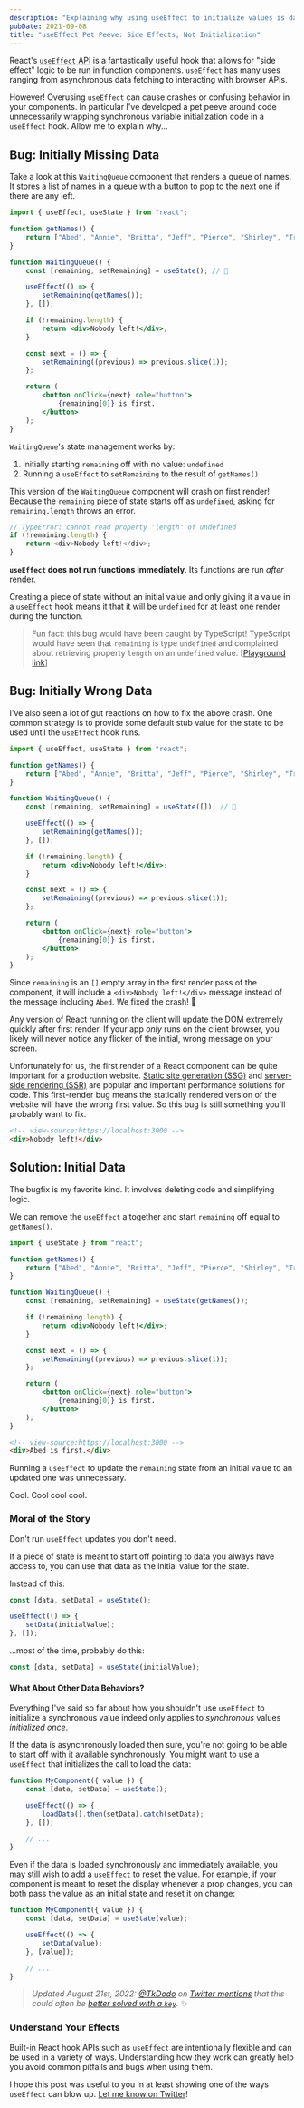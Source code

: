 ```yaml
---
description: "Explaining why using useEffect to initialize values is dangerous."
pubDate: 2021-09-08
title: "useEffect Pet Peeve: Side Effects, Not Initialization"
---
```


React's [`useEffect` API](https://reactjs.org/docs/hooks-effect.html) is a fantastically useful hook that allows for "side effect" logic to be run in function components.
`useEffect` has many uses ranging from asynchronous data fetching to interacting with browser APIs.

However!
Overusing `useEffect` can cause crashes or confusing behavior in your components.
In particular I've developed a pet peeve around code unnecessarily wrapping synchronous variable initialization code in a `useEffect` hook.
Allow me to explain why...

## Bug: Initially Missing Data

Take a look at this `WaitingQueue` component that renders a queue of names.
It stores a list of names in a queue with a button to pop to the next one if there are any left.

```jsx
import { useEffect, useState } from "react";

function getNames() {
	return ["Abed", "Annie", "Britta", "Jeff", "Pierce", "Shirley", "Troy"];
}

function WaitingQueue() {
	const [remaining, setRemaining] = useState(); // 😬

	useEffect(() => {
		setRemaining(getNames());
	}, []);

	if (!remaining.length) {
		return <div>Nobody left!</div>;
	}

	const next = () => {
		setRemaining((previous) => previous.slice(1));
	};

	return (
		<button onClick={next} role="button">
			{remaining[0]} is first.
		</button>
	);
}
```

`WaitingQueue`'s state management works by:

1. Initially starting `remaining` off with no value: `undefined`
2. Running a `useEffect` to `setRemaining` to the result of `getNames()`

This version of the `WaitingQueue` component will crash on first render!
Because the `remaining` piece of state starts off as `undefined`, asking for `remaining.length` throws an error.

```ts
// TypeError: cannot read property 'length' of undefined
if (!remaining.length) {
	return <div>Nobody left!</div>;
}
```

**`useEffect` does not run functions immediately**.
Its functions are run _after_ render.

Creating a piece of state without an initial value and only giving it a value in a `useEffect` hook means it that it will be `undefined` for at least one render during the function.

> Fun fact: this bug would have been caught by TypeScript!
> TypeScript would have seen that `remaining` is type `undefined` and complained about retrieving property `length` on an `undefined` value.
> [[Playground link](https://www.typescriptlang.org/play?jsx=1#code/JYWwDg9gTgLgBAbzgVwM4FMCiAzb6DGMANChgMowCGM6cAvnNlBCHAERTqWFsDcAsACgh2ZADtCwCGLgBzdDABylEOlQAKAJSIhcPXE4xkUGQG02AQQBG6ACZsSlsWODoH7AEJRgMKu7YAUui4-gAKrlD4bo5kABbAUAA26ACe-gAqzGkAugKCdEIi4pLScADqlD7AYrIAisjoDVo6gvpw+NKo8KacIJUuNSQYMABK6H3V1bLZcAC8pOgU1OgAPF3eNabZAHxavHAA9AdwgLwbgDR7ha36aFi4BDDqzbPbLW1tw2MTA7Lq8koqai0mjybToJC2wMubWA2Dg6gAhL1+lMAHTJGowWLaBC6N56QzGGQrWzAABu20UECsEFsKTgyWwMHhKwOJPJIP0BWEVz0HTEXTgYnQAA94PMni8cTy3h9xsiao8wJxSVI0NpnnAlegVRA0CjUIlgFF1ABGTSQ6V0PK4-EKQlwm1vFZWZC+UrSADChvwAGtZgghaKGMxkrM2C63WI2NtHXi9AgkZNNgAGbIMYCoRgJLoo2P6FkRmDSGPSi10IA)]

## Bug: Initially Wrong Data

I've also seen a lot of gut reactions on how to fix the above crash.
One common strategy is to provide some default stub value for the state to be used until the `useEffect` hook runs.

```jsx
import { useEffect, useState } from "react";

function getNames() {
	return ["Abed", "Annie", "Britta", "Jeff", "Pierce", "Shirley", "Troy"];
}

function WaitingQueue() {
	const [remaining, setRemaining] = useState([]); // 🤔

	useEffect(() => {
		setRemaining(getNames());
	}, []);

	if (!remaining.length) {
		return <div>Nobody left!</div>;
	}

	const next = () => {
		setRemaining((previous) => previous.slice(1));
	};

	return (
		<button onClick={next} role="button">
			{remaining[0]} is first.
		</button>
	);
}
```

Since `remaining` is an `[]` empty array in the first render pass of the component, it will include a `<div>Nobody left!</div>` message instead of the message including `Abed`.
We fixed the crash! 🎉

Any version of React running on the client will update the DOM extremely quickly after first render.
If your app _only_ runs on the client browser, you likely will never notice any flicker of the initial, wrong message on your screen.

Unfortunately for us, the first render of a React component can be quite important for a production website.
[Static site generation (SSG)](https://nextjs.org/docs/basic-features/pages#static-generation-recommended) and [server-side rendering (SSR)](https://nextjs.org/docs/basic-features/pages#server-side-rendering) are popular and important performance solutions for code.
This first-render bug means the statically rendered version of the website will have the wrong first value.
So this bug is still something you'll probably want to fix.

```html
<!-- view-source:https://localhost:3000 -->
<div>Nobody left!</div>
```

## Solution: Initial Data

The bugfix is my favorite kind.
It involves deleting code and simplifying logic.

We can remove the `useEffect` altogether and start `remaining` off equal to `getNames()`.

```jsx
import { useState } from "react";

function getNames() {
	return ["Abed", "Annie", "Britta", "Jeff", "Pierce", "Shirley", "Troy"];
}

function WaitingQueue() {
	const [remaining, setRemaining] = useState(getNames());

	if (!remaining.length) {
		return <div>Nobody left!</div>;
	}

	const next = () => {
		setRemaining((previous) => previous.slice(1));
	};

	return (
		<button onClick={next} role="button">
			{remaining[0]} is first.
		</button>
	);
}
```

```html
<!-- view-source:https://localhost:3000 -->
<div>Abed is first.</div>
```

Running a `useEffect` to update the `remaining` state from an initial value to an updated one was unnecessary.

Cool.
Cool cool cool.

### Moral of the Story

Don't run `useEffect` updates you don't need.

If a piece of state is meant to start off pointing to data you always have access to, you can use that data as the initial value for the state.

Instead of this:

```jsx
const [data, setData] = useState();

useEffect(() => {
	setData(initialValue);
}, []);
```

...most of the time, probably do this:

```jsx
const [data, setData] = useState(initialValue);
```

#### What About Other Data Behaviors?

Everything I've said so far about how you shouldn't use `useEffect` to initialize a synchronous value indeed only applies to _synchronous_ values _initialized once_.

If the data is asynchronously loaded then sure, you're not going to be able to start off with it available synchronously.
You might want to use a `useEffect` that initializes the call to load the data:

```jsx
function MyComponent({ value }) {
	const [data, setData] = useState();

	useEffect(() => {
		loadData().then(setData).catch(setData);
	}, []);

	// ...
}
```

Even if the data is loaded synchronously and immediately available, you may still wish to add a `useEffect` to reset the value.
For example, if your component is meant to reset the display whenever a prop changes, you can both pass the value as an initial state and reset it on change:

```jsx
function MyComponent({ value }) {
	const [data, setData] = useState(value);

	useEffect(() => {
		setData(value);
	}, [value]);

	// ...
}
```

> _Updated August 21st, 2022: [@TkDodo](https://twitter.com/TkDodo) on [Twitter mentions](https://twitter.com/TkDodo/status/1560858411868327936 "TkDodo tweet response to this article") that this could often be [better solved with a `key`](https://tkdodo.eu/blog/putting-props-to-use-state)._ ✨

### Understand Your Effects

Built-in React hook APIs such as `useEffect` are intentionally flexible and can be used in a variety of ways.
Understanding how they work can greatly help you avoid common pitfalls and bugs when using them.

I hope this post was useful to you in at least showing one of the ways `useEffect` can blow up.
[Let me know on Twitter](https://www.twitter.com/JoshuaKGoldberg)!
